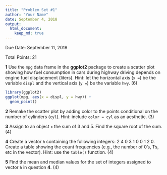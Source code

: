 ```yaml
---
title: "Problem Set #1"
author: "Your Name"
date: September 4, 2018
output: 
  html_document:
    keep_md: true
---
```


Due Date: September 11, 2018

Total Points: 21

**1** Use the `mpg` data frame in the **ggplot2** package to create a scatter plot showing how fuel consumption in cars during highway driving depends on engine fuel displacement (liters). Hint: let the horizontal axis (`x = `) be the variable `displ` and the vertical axis (`y = `) be the variable `hwy`. (6)

```r
library(ggplot2)
ggplot(mpg, aes(x = displ, y = hwy)) +
  geom_point()
```

**2** Remake the scatter plot by adding color to the points conditional on the number of cylinders (`cyl`). Hint: include `color = cyl` as an aesthetic. (3)

**3** Assign to an object `x` the sum of 3 and 5. Find the square root of the sum. (4)

**4** Create a vector `h` containing the following integers: 2 4 0 3 1 0 0 1 2 0. Create a table showing the count frequencies (e.g., the number of 0's, 1's, etc in the vector). Hint: use the `table()` function. (4)

**5** Find the mean and median values for the set of integers assigned to vector `h` in question **4**. (4)


